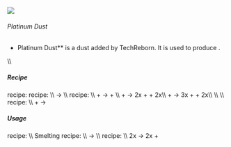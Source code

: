 ![](/mods/techreborn/platinum_dust.png)

###### Platinum Dust


- Platinum Dust** is a dust added by TechReborn. It is used to
        produce
        <Mcitem id="techreborn:platinum_ingot"/>.

\\\\

##### Recipe

<Mcitem id="minecraft:crafting_table"/> recipe:
<Recipe recipe=" input techreborn:small_pile_of_platinum_dust
techreborn:small_pile_of_platinum_dust air input
techreborn:small_pile_of_platinum_dust
techreborn:small_pile_of_platinum_dust air input air air air output
techreborn:platinum_dust "/>
<Mcitem id="techreborn:grinder"/> recipe: \\\\
<Mcitem id="techreborn:platinum_ingot"/> -\>
<Mcitem id="techreborn:platinum_dust"/> \\\\
<Mcitem id="techreborn:industrial_grinder"/> recipe:
\\\\ <Mcitem id="techreborn:iridium_ore"/> +
<Mcitem id="techreborn:mercury_cell"/>-\>
<Mcitem id="techreborn:iridium_ingot"/> +
<Mcitem id="techreborn:platinum_dust"/>\\\\
<Mcitem id="techreborn:sheldonite_ore"/> +
<Mcitem id="techreborn:water_cell"/>-\>
2x<Mcitem id="techreborn:platinum_dust"/> +
<Mcitem id="techreborn:nickel_dust"/> +
2x<Mcitem id="techreborn:iridium_nugget"/>\\\\
<Mcitem id="techreborn:sheldonite_ore"/> +
<Mcitem id="techreborn:mercury_cell"/>-\>
3x<Mcitem id="techreborn:platinum_dust"/> +
<Mcitem id="techreborn:nickel_dust"/> +
2x<Mcitem id="techreborn:iridium_nugget"/>\\\\ \\\\
\\\\
<Mcitem id="techreborn:fusion_control_computer"/>
recipe: \\\\
<Mcitem id="techreborn:wolframium_cell"/> +
<Mcitem id="techreborn:beryllium_cell"/> -\>
<Mcitem id="techreborn:platinum_dust"/>

##### Usage

<Mcitem id="minecraft:crafting_table"/> recipe:
<Recipe recipe=" input air air air input air techreborn:platinum_dust
air input air air air output techreborn:small_pile_of_platinum_dust,4
"/> \\\\ Smelting recipe: \\\\
<Mcitem id="techreborn:platinum_dust"/> -\>
<Mcitem id="techreborn:platinum_ingot"/> \\\\
<Mcitem id="techreborn:industrial_centrifuge"/>
recipe: \\\\
2x<Mcitem id="techreborn:platinum_dust"/> -\>
2x<Mcitem id="techreborn:iridium_nugget"/> +
<Mcitem id="techreborn:small_pile_of_nickel_dust"/>
